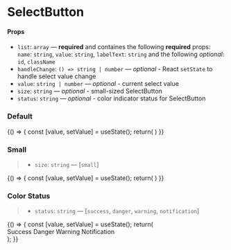 
<Meta title="Forms/SelectButton" component={MultipleSelect} />

# SelectButton

#### Props

- `list`: `array` — **required** and containes the following **required** props: `name`: `string`, `value`: `string`, `labelText`: `string` and the following _optional_: `id`, `className`
- `handleChange`: `() => string | number` — _optional_ - React `setState` to handle select value change
- `value`: `string | number` — _optional_ - current select value
- `size`: `string` — _optional_ - small-sized SelectButton
- `status`: `string` — _optional_ - color indicator status for SelectButton

### Default

<Preview>
  <Story name="default">
    {() => {
      const [value, setValue] = useState();
      return(
        <MultipleSelect>
          <SelectButton name="button1" value="button1" labelText="Button 1" onClick={setValue} isActive={value === "button1"} />
            <SelectButton name="button2" value="button2" labelText="Button 2" onClick={setValue} isActive={value === "button2"} />
            <SelectButton name="button3" value="button3" labelText="Button 3" onClick={setValue} isActive={value === "button3"} />
        </MultipleSelect>
      )
    }}
  </Story>
</Preview>

### Small

> - `size`: `string` — [`small`]

<Preview>
  <Story name="small">
    {() => {
      const [value, setValue] = useState();
      return(
        <MultipleSelect size="small">
          <SelectButton name="button1" value="button1" labelText="Button 1" onClick={setValue} isActive={value === "button1"} />
            <SelectButton name="button2" value="button2" labelText="Button 2" onClick={setValue} isActive={value === "button2"} />
            <SelectButton name="button3" value="button3" labelText="Button 3" onClick={setValue} isActive={value === "button3"} />
        </MultipleSelect>
      )
    }}
  </Story>
</Preview>

### Color Status

> - `status`: `string` — [`success`, `danger`, `warning`, `notification`]

<Preview>
  <Story name="status">
  {() => {
    const [value, setValue] = useState();
    return(
    <div>
      <Text>Success</Text>
      <MultipleSelect status="success">
        <SelectButton name="button1" value="button1" labelText="Button 1" onClick={setValue} isActive={value === "button1"} />
        <SelectButton name="button2" value="button2" labelText="Button 2" onClick={setValue} isActive={value === "button2"} />
        <SelectButton name="button3" value="button3" labelText="Button 3" onClick={setValue} isActive={value === "button3"} />
      </MultipleSelect>
      <Text>Danger</Text>
      <Text>Warning</Text>
      <Text>Notification</Text>
    </div>
    );
  }}
  </Story>
</Preview>
